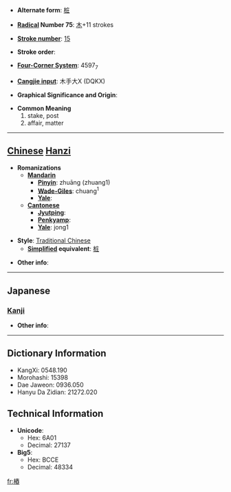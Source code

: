 * '''Alternate form''': [[桩]]

* '''[[Wiktionary:Chinese radical index| Radical]] Number 75''': [[Wiktionary:Chinese radical index 木|木]]+11 strokes

* '''[[Wiktionary:Chinese total strokes index|Stroke number]]''': [[Wiktionary:Chinese total strokes index 15|15]]

* '''Stroke order''': 

* '''[[Wiktionary:Chinese four corner index|Four-Corner System]]''': 4597<sub>7</sub>

* '''[[Wiktionary:Chinese Cangjie index|Cangjie input]]''': 木手大X (DQKX)

* '''Graphical Significance and Origin''': 

* '''Common Meaning'''
*#stake, post
*# affair, matter


----

== [[Chinese]] [[Hanzi]] ==

* '''Romanizations'''
** '''[[Mandarin]]'''
*** '''[[Pinyin]]''': zhuāng (zhuang1)
*** '''[[Wade-Giles]]''': chuang<sup>1</sup>
*** '''[[Yale]]''': 
** '''[[Cantonese]]'''
*** '''[[Jyutping]]''':
*** '''[[Penkyamp]]''': 
*** '''[[Yale]]''': jong1

* '''Style''': [[Traditional Chinese]] 
** '''[[Simplified Chinese|Simplified]] equivalent''': [[桩]]

* '''Other info''': 

----

==Japanese==
===[[Kanji]]===
{{kanji|on readings=[[とう]] (tō), [[しょう]] (shō), [[しゅ]] (shu)
|kun readings=[[くい]] (kui)
}}

* '''Other info''':  

----

== Dictionary Information ==

* KangXi: 0548.190
* Morohashi: 15398
* Dae Jaweon: 0936.050
* Hanyu Da Zidian: 21272.020

== Technical Information ==

* '''Unicode''':
** Hex: 6A01
** Decimal: 27137
* '''Big5''':
** Hex: BCCE
** Decimal: 48334

[[fr:樁]]